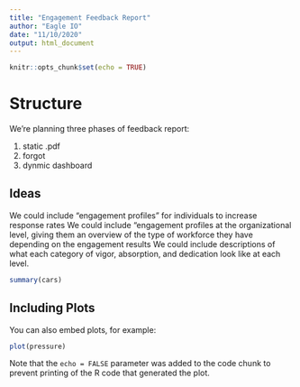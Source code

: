 ---
title: "Engagement Feedback Report"
author: "Eagle IO"
date: "11/10/2020"
output: html_document
---

```{r setup, include=FALSE}
knitr::opts_chunk$set(echo = TRUE)
```

# Structure

We're planning three phases of feedback report:

1. static .pdf
2. forgot
3. dynmic dashboard

## Ideas 

We could include "engagement profiles" for individuals to increase response rates 
We could include "engagement profiles at the organizational level, giving them an overview of the type of workforce they have depending on the engagement results 
We could include descriptions of what each category of vigor, absorption, and dedication look like at each level. 

```{r cars}
summary(cars)
```

## Including Plots

You can also embed plots, for example:

```{r pressure, echo=FALSE}
plot(pressure)
```

Note that the `echo = FALSE` parameter was added to the code chunk to prevent printing of the R code that generated the plot.
